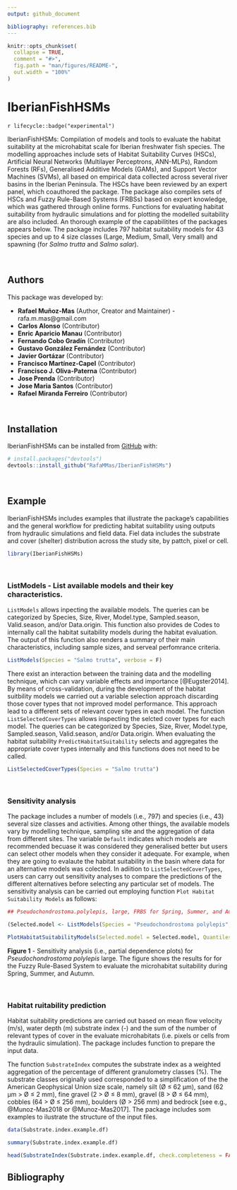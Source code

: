 ```yaml
---
output: github_document

bibliography: references.bib
---
```


<!-- README.md is generated from README.Rmd. Please edit that file -->

```r
knitr::opts_chunk$set(
  collapse = TRUE,
  comment = "#>",
  fig.path = "man/figures/README-",
  out.width = "100%"
)
```

# IberianFishHSMs 

<!-- badges: start -->
`r lifecycle::badge("experimental")`
<!-- badges: end -->

IberianFishHSMs: Compilation of models and tools to evaluate the habitat suitability at the microhabitat scale for Iberian freshwater fish species. The modelling approaches include sets of Habitat Suitability Curves (HSCs), Artificial Neural Networks (Multilayer Perceptrons, ANN-MLPs), Random Forests (RFs), Generalised Additive Models (GAMs), and Support Vector Machines (SVMs), all based on empirical data collected across several river basins in the Iberian Peninsula. The HSCs have been reviewed by an expert panel, which coauthored the package. The package also compiles sets of HSCs and Fuzzy Rule-Based Systems (FRBSs) based on expert knowledge, which was gathered through online forms. Functions for evaluating habitat suitability from hydraulic simulations and for plotting the modelled suitability are also included. An thorough example of the capabilitites of the packages appears below. The package includes 797 habitat suitability models for 43 species and up to 4 size classes (Large, Medium, Small, Very small) and spawning (for *Salmo trutta* and *Salmo salar*).

<br/>

## Authors

This package was developed by:

- **Rafael Muñoz-Mas** (Author, Creator and Maintainer) - rafa.m.mas@gmail.com
- **Carlos Alonso** (Contributor)
- **Enric Aparicio Manau** (Contributor)
- **Fernando Cobo Gradín** (Contributor)
- **Gustavo González Fernández** (Contributor)
- **Javier Gortázar** (Contributor)
- **Francisco Martínez-Capel** (Contributor)
- **Francisco J. Oliva-Paterna** (Contributor)
- **Jose Prenda** (Contributor)
- **Jose Maria Santos** (Contributor)
- **Rafael Miranda Ferreiro** (Contributor)

<br/>

## Installation

IberianFishHSMs can be installed from [GitHub](https://github.com/) with:

``` r
# install.packages("devtools")
devtools::install_github("RafaMMas/IberianFishHSMs")
```

<br/>

## Example

IberianFishHSMs includes examples that illustrate the package's capabilities and the general workflow for predicting habitat suitability using outputs from hydraulic simulations and field data. Fiel data includes the substrate and cover (shelter) distribution across the study site, by pattch, pixel or cell.

```r
library(IberianFishHSMs)
```

<br/>

### ListModels - List available models and their key characteristics.

`ListModels` allows inpecting the available models. The queries can be categorized by Species, Size, River, Model.type, Sampled.season, Valid.season, and/or Data.origin. This function also provides de Codes to internally call the habitat suitability models during the habitat evaluation. The output of this function also renders a summary of their main characteristics, including sample sizes, and serveal perfomrance criteria.   

```r
ListModels(Species = "Salmo trutta", verbose = F)
```

There exist an interaction between the training data and the modelling technique, which can vary variable effects and importance [@Eugster2014]. By means of cross-validation, during the development of the habitat suitbility models we carried out a variable selection approach discarding those cover types that not improved model performance. This approach lead to a different sets of relevant cover types in each model. The function `ListSelectedCoverTypes` allows inspecting the selcted cover types for each model. The queries can be categorized by Species, Size, River, Model.type, Sampled.season, Valid.season, and/or Data.origin. When evaluating the habitat suitability `PredictHabitatSuitability` selects and aggregates the appropriate cover types internally and this functions does not need to be called.

```r

ListSelectedCoverTypes(Species = "Salmo trutta")

```

<br/>

### Sensitivity analysis

The package includes a number of models (i.e., 797) and species (i.e., 43) several size classes and activities. Among other things, the available models vary by modelling technique, sampling site and the aggregation of data from different sites. The variable `Default` indicates which models are recommended becuase it was considered they generalised better but users can select other models when they consider it adequate. For example, when they are going to evalaute the habitat suitability in the basin where data for an alternative models was colected. In adiition to `ListSelectedCoverTypes`, users can carry out sensitivity analyses to compare the predictions of the different alternatives before selecting any particular set of models. The sensitivity analysis can be carried out employing function `Plot Habitat Suitability Models` as follows:

```r

## Pseudochondrostoma.polylepis, large, FRBS for Spring, Summer, and Autumn

(Selected.model <- ListModels(Species = "Pseudochondrostoma polylepis", verbose = FALSE)$Codes[1])

PlotHabitatSuitabilityModels(Selected.model = Selected.model, Quantiles = TRUE)

```
**Figure 1** - Sensitivity analysis (i.e., partial dependence plots) for *Pseudochondrostoma polylepis* large. The figure shows the results for for the Fuzzy Rule-Based System to evaluate the microhabitat suitability during Spring, Summer, and Autumn.

<br/>

### Habitat ruitability prediction

Habitat suitability predictions are carried out based on mean flow velocity (m/s), water depth (m) substrate index (-) and the sum of the number of relevant types of cover in the evaluate microhabitats (i.e. pixels or cells from the hydraulic simulation). The package includes function to prepare the input data.

The function `SubstrateIndex` computes the substrate index as a weighted aggregation of the percentage of different granulometry classes (%). The substrate classes originally used corresponded to a simplification of the the American Geophysical Union size scale, namely silt (Ø ≤ 62 µm), sand (62 µm > Ø ≤ 2 mm), fine gravel (2 > Ø ≤ 8 mm), gravel (8 > Ø ≤ 64 mm), cobbles (64 > Ø ≤ 256 mm), boulders (Ø > 256 mm) and bedrock [see e.g., @Munoz-Mas2018 or @Munoz-Mas2017]. The package includes som examples to ilustrate the structure of the input files.

```r
data(Substrate.index.example.df)

summary(Substrate.index.example.df)

head(SubstrateIndex(Substrate.index.example.df, check.completeness = FALSE)) # check.completeness allows inspecting whether names and percentages are correct.

```



## Bibliography
